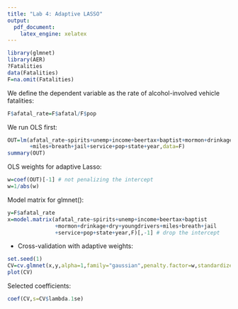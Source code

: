 ```yaml
---
title: "Lab 4: Adaptive LASSO"
output: 
  pdf_document: 
    latex_engine: xelatex
---
```


```r
library(glmnet)
library(AER)
?Fatalities
data(Fatalities)
F=na.omit(Fatalities)
```

We define the dependent variable as the rate of alcohol-involved vehicle fatalities:
```r
F$afatal_rate=F$afatal/F$pop
```


We run OLS first: 
```r
OUT=lm(afatal_rate~spirits+unemp+income+beertax+baptist+mormon+drinkage+dry+youngdrivers
       +miles+breath+jail+service+pop+state+year,data=F)
summary(OUT)
```


OLS weights for adaptive Lasso:
```r
w=coef(OUT)[-1] # not penalizing the intercept
w=1/abs(w)
```

Model matrix for glmnet():
```r
y=F$afatal_rate
x=model.matrix(afatal_rate~spirits+unemp+income+beertax+baptist
               +mormon+drinkage+dry+youngdrivers+miles+breath+jail
               +service+pop+state+year,F)[,-1] # drop the intercept
```

* Cross-validation with adaptive weights:
```r
set.seed(1)
CV=cv.glmnet(x,y,alpha=1,family="gaussian",penalty.factor=w,standardize=FALSE)
plot(CV)
```

Selected coefficients:
```r
coef(CV,s=CV$lambda.1se)
```



